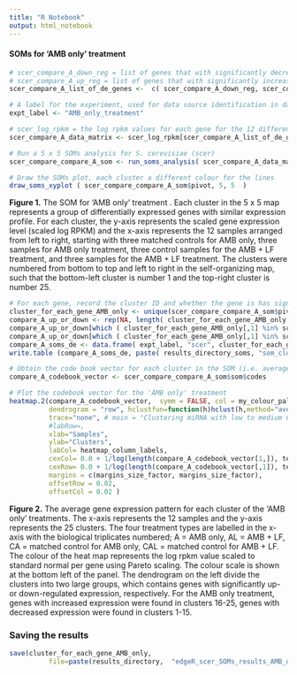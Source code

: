 ```yaml
---
title: "R Notebook"
output: html_notebook
---
```



#### SOMs for 'AMB only' treatment
```r

# scer_compare_A_down_reg = list of genes that with significantly decreased expression in 'AMB only' treatment
# scer_compare_A_up_reg = list of genes that with significantly increased expression in 'AMB only' treatment
scer_compare_A_list_of_de_genes <-  c( scer_compare_A_down_reg, scer_compare_A_up_reg) 

# A label for the experiment, used for data source identification in data frame and for output files
expt_label <- "AMB_only_treatment"

# scer_log_rpkm = the log rpkm values for each gene for the 12 different samples
scer_compare_A_data_matrix <- scer_log_rpkm[scer_compare_A_list_of_de_genes,]

# Run a 5 x 5 SOMs analysis for S. cerevisiae (scer)
scer_compare_compare_A_som <- run_soms_analysis( scer_compare_A_data_matrix, "scer", expt_label, 5, 5, results_directory_soms, my_som_random_number_seed )

# Draw the SOMs plot, each cluster a different colour for the lines
draw_soms_xyplot ( scer_compare_compare_A_som$pivot, 5, 5  ) 
```

**Figure 1.** The SOM for 'AMB only' treatment . Each cluster in the 5 x 5 map represents a group of differentially expressed genes with similar expression profile. For each cluster, the y-axis represents the scaled gene expression level (scaled log RPKM) and the x-axis represents the 12 samples arranged from left to right, starting with three matched controls for AMB only, three samples for AMB only treatment, three control samples for the AMB + LF treatment, and three samples for the AMB + LF treatment. The clusters were numbered from bottom to top and left to right in the self-organizing map, such that the bottom-left cluster is number 1 and the top-right cluster is number 25.  



```r

# For each gene, record the cluster ID and whether the gene is has significnat up- or down-regulated expression
cluster_for_each_gene_AMB_only <- unique(scer_compare_compare_A_som$pivot[,c("id_a", "id_b", "cluster")])
compare_A_up_or_down <- rep(NA, length( cluster_for_each_gene_AMB_only[,1] ) )
compare_A_up_or_down[which ( cluster_for_each_gene_AMB_only[,1] %in% scer_compare_A_down_reg ) ] <- "down"
compare_A_up_or_down[which ( cluster_for_each_gene_AMB_only[,1] %in% scer_compare_A_up_reg ) ] <- "up"
compare_A_soms_de <- data.frame( expt_label, "scer", cluster_for_each_gene_AMB_only[,c(1,3)], compare_A_up_or_down )
write.table (compare_A_soms_de, paste( results_directory_soms, "som_clusters_compare_A_scer.txt", sep="")  )
```

```r
# Obtain the code book vector for each cluster in the SOM (i.e. average expression profile that is representative of each cluster)
compare_A_codebook_vector <- scer_compare_compare_A_som$som$codes

# Plot the codebook vector for the 'AMB only' treatment 
heatmap.2(compare_A_codebook_vector,  symm = FALSE, col = my_colour_palette, Colv=NA,  #distfun = function(c) as.dist(1 - c),
		  dendrogram = "row", hclustfun=function(h)hclust(h,method="average"),  density.info="none", 
		  trace="none", # main = "Clustering miRNA with low to medium CV",
		  #labRow=,
		  xlab="Samples",
		  ylab="Clusters",
		  labCol= heatmap_column_labels, 
		  cexCol= 0.0 + 1/log(length(compare_A_codebook_vector[1,]), texts_size_factor_col), 
		  cexRow= 0.0 + 1/log(length(compare_A_codebook_vector[,1]), texts_size_factor_row),
		  margins = c(margins_size_factor, margins_size_factor),
		  offsetRow = 0.02,
		  offsetCol = 0.02 )
```

**Figure 2.** The average gene expression pattern for each cluster of the 'AMB only' treatments. The x-axis represents the 12 samples and the y-axis represents the 25 clusters. The four treatment types are labelled in the x-axis with the biological triplicates numbered; A = AMB only, AL = AMB + LF, CA = matched control for AMB only, CAL = matched control for AMB + LF. The colour of the heat map represents the log rpkm value scaled to standard normal per gene using Pareto scaling. The colour scale is shown at the bottom left of the panel. The dendrogram on the left divide the clusters into two large groups, which contains genes with significantly up- or down-regulated expression, respectively. For the AMB only treatment, genes with increased expression were found in clusters 16-25, genes with decreased expression were found in clusters 1-15.  



### Saving the results 
```r
save(cluster_for_each_gene_AMB_only,
          file=paste(results_directory,  "edgeR_scer_SOMs_results_AMB_only_AMB_n_LF.Rdata", sep="") )
```
